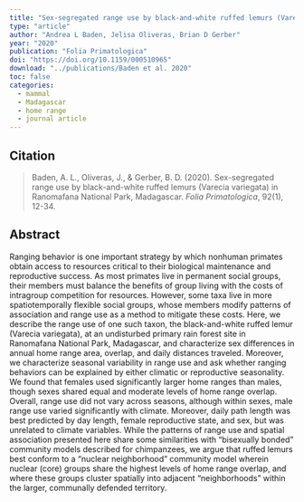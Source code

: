 ```yaml
---
title: "Sex-segregated range use by black-and-white ruffed lemurs (Varecia variegata) in Ranomafana National Park, Madagascar"
type: "article"
author: "Andrea L Baden, Jelisa Oliveras, Brian D Gerber"
year: "2020"
publication: "Folia Primatologica"
doi: "https://doi.org/10.1159/000510965"
download: "../publications/Baden et al. 2020"
toc: false
categories:
  - mammal
  - Madagascar
  - home range
  - journal article
---
```


## Citation 

> Baden, A. L., Oliveras, J., & Gerber, B. D. (2020). Sex-segregated range use by black-and-white ruffed lemurs (Varecia variegata) in Ranomafana National Park, Madagascar. *Folia Primatologica*, 92(1), 12-34.

## Abstract

Ranging behavior is one important strategy by which nonhuman primates obtain access to resources critical to their biological maintenance and reproductive success. As most primates live in permanent social groups, their members must balance the benefits of group living with the costs of intragroup competition for resources. However, some taxa live in more spatiotemporally flexible social groups, whose members modify patterns of association and range use as a method to mitigate these costs. Here, we describe the range use of one such taxon, the black-and-white ruffed lemur (Varecia variegata), at an undisturbed primary rain forest site in Ranomafana National Park, Madagascar, and characterize sex differences in annual home range area, overlap, and daily distances traveled. Moreover, we characterize seasonal variability in range use and ask whether ranging behaviors can be explained by either climatic or reproductive seasonality. We found that females used significantly larger home ranges than males, though sexes shared equal and moderate levels of home range overlap. Overall, range use did not vary across seasons, although within sexes, male range use varied significantly with climate. Moreover, daily path length was best predicted by day length, female reproductive state, and sex, but was unrelated to climate variables. While the patterns of range use and spatial association presented here share some similarities with “bisexually bonded” community models described for chimpanzees, we argue that ruffed lemurs best conform to a “nuclear neighborhood” community model wherein nuclear (core) groups share the highest levels of home range overlap, and where these groups cluster spatially into adjacent “neighborhoods” within the larger, communally defended territory.